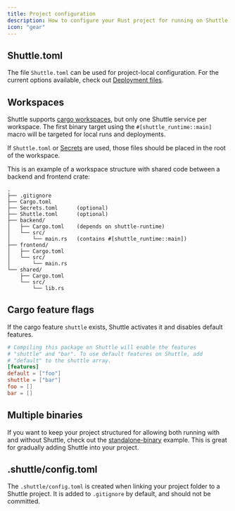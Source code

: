```yaml
---
title: Project configuration
description: How to configure your Rust project for running on Shuttle
icon: "gear"
---
```


## Shuttle.toml

The file `Shuttle.toml` can be used for project-local configuration.
For the current options available, check out [Deployment files](/docs/files).

## Workspaces

Shuttle supports [cargo workspaces](https://doc.rust-lang.org/book/ch14-03-cargo-workspaces.html), but only one Shuttle service per workspace.
The first binary target using the `#[shuttle_runtime::main]` macro will be targeted for local runs and deployments.

If `Shuttle.toml` or [Secrets](/resources/shuttle-secrets) are used, those files should be placed in the root of the workspace.

This is an example of a workspace structure with shared code between a backend and frontend crate:

```text
.
├── .gitignore
├── Cargo.toml
├── Secrets.toml      (optional)
├── Shuttle.toml      (optional)
├── backend/
│   ├── Cargo.toml    (depends on shuttle-runtime)
│   └── src/
│       └── main.rs   (contains #[shuttle_runtime::main])
├── frontend/
│   ├── Cargo.toml
│   └── src/
│       └── main.rs
└── shared/
    ├── Cargo.toml
    └── src/
        └── lib.rs
```

## Cargo feature flags

If the cargo feature `shuttle` exists, Shuttle activates it and disables default features.

```toml Cargo.toml
# Compiling this package on Shuttle will enable the features
# "shuttle" and "bar". To use default features on Shuttle, add
# "default" to the shuttle array.
[features]
default = ["foo"]
shuttle = ["bar"]
foo = []
bar = []
```

## Multiple binaries

If you want to keep your project structured for allowing both running with and without Shuttle, check out the [standalone-binary](https://github.com/shuttle-hq/shuttle-examples/tree/main/other/standalone-binary) example. This is great for gradually adding Shuttle into your project.

## .shuttle/config.toml

The `.shuttle/config.toml` is created when linking your project folder to a Shuttle project.
It is added to `.gitignore` by default, and should not be committed.
